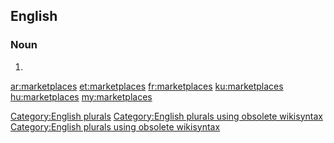 ==English==

===Noun===
{{head|en}}

# {{plural of|marketplace}}

[[Category:English plurals]][[Category:English plurals using obsolete wikisyntax]][[Category:English plurals using obsolete wikisyntax]]

[[ar:marketplaces]]
[[et:marketplaces]]
[[fr:marketplaces]]
[[ku:marketplaces]]
[[hu:marketplaces]]
[[my:marketplaces]]